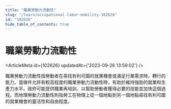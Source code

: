 ```yaml
---
title: "職業勞動力流動性"
slug: "/learn/occupational-labor-mobility-102626"
id: "102626"
hide_table_of_contents: true
---
```



# 職業勞動力流動性

<ArticleMeta id={102626} updatedAt={'2023-09-26 13:59:02'} />
<div className='border-solid border-b border-t-0 my-4 border-[var(--ifm-color-gray-300)]' />

職業勞動力流動性指勞動者在尋找有利可圖的就業機會或滿足行業需求時，轉行的能力。當條件允許有較高程度的職業勞動力流動性時，有助於維持強勁的就業和生產力水平。政府可能提供職業再培訓，以幫助勞動者獲得必要的技能並加快這個過程。而地理勞動力流動性則指勞工在物理上從一個地點到另一個地點尋找有利可圖的就業機會的靈活性和自由程度。
